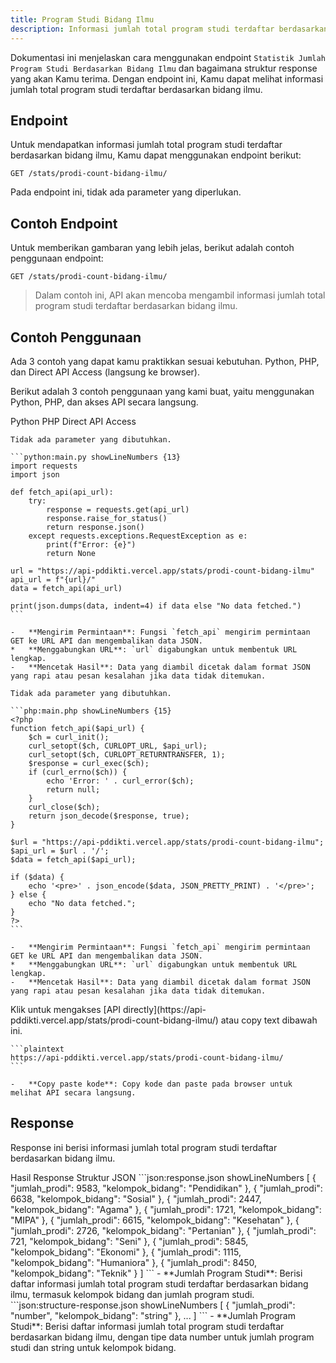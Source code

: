 ```yaml
---
title: Program Studi Bidang Ilmu
description: Informasi jumlah total program studi terdaftar berdasarkan bidang ilmu.
---
```


Dokumentasi ini menjelaskan cara menggunakan endpoint `Statistik Jumlah Program Studi Berdasarkan Bidang Ilmu` dan bagaimana struktur response yang akan Kamu terima. Dengan endpoint ini, Kamu dapat melihat informasi jumlah total program studi terdaftar berdasarkan bidang ilmu.

## Endpoint

Untuk mendapatkan informasi jumlah total program studi terdaftar berdasarkan bidang ilmu, Kamu dapat menggunakan endpoint berikut:

```plaintext
GET /stats/prodi-count-bidang-ilmu/
```

Pada endpoint ini, tidak ada parameter yang diperlukan.

## Contoh Endpoint

Untuk memberikan gambaran yang lebih jelas, berikut adalah contoh penggunaan endpoint:

```plaintext
GET /stats/prodi-count-bidang-ilmu/
```

> Dalam contoh ini, API akan mencoba mengambil informasi jumlah total program studi terdaftar berdasarkan bidang ilmu.

## Contoh Penggunaan

<Note type="danger" title="perhatian!">
  Ada 3 contoh yang dapat kamu praktikkan sesuai kebutuhan. Python, PHP, dan Direct API Access (langsung ke browser).
</Note>

Berikut adalah 3 contoh penggunaan yang kami buat, yaitu menggunakan Python, PHP, dan akses API secara langsung.

<Tabs defaultValue="python" className="pt-5 pb-1">
  <TabsList>
    <TabsTrigger value="python">Python</TabsTrigger>
    <TabsTrigger value="php">PHP</TabsTrigger>
    <TabsTrigger value="direct">Direct API Access</TabsTrigger>
  </TabsList>
  <TabsContent value="python">

    Tidak ada parameter yang dibutuhkan.

    ```python:main.py showLineNumbers {13}
    import requests
    import json

    def fetch_api(api_url):
        try:
            response = requests.get(api_url)
            response.raise_for_status()
            return response.json()
        except requests.exceptions.RequestException as e:
            print(f"Error: {e}")
            return None

    url = "https://api-pddikti.vercel.app/stats/prodi-count-bidang-ilmu"
    api_url = f"{url}/"
    data = fetch_api(api_url)

    print(json.dumps(data, indent=4) if data else "No data fetched.")
    ```

    -   **Mengirim Permintaan**: Fungsi `fetch_api` mengirim permintaan GET ke URL API dan mengembalikan data JSON.
    *   **Menggabungkan URL**: `url` digabungkan untuk membentuk URL lengkap.
    -   **Mencetak Hasil**: Data yang diambil dicetak dalam format JSON yang rapi atau pesan kesalahan jika data tidak ditemukan.
  </TabsContent>
  <TabsContent value="php">

    Tidak ada parameter yang dibutuhkan.

    ```php:main.php showLineNumbers {15}
    <?php
    function fetch_api($api_url) {
        $ch = curl_init();
        curl_setopt($ch, CURLOPT_URL, $api_url);
        curl_setopt($ch, CURLOPT_RETURNTRANSFER, 1);
        $response = curl_exec($ch);
        if (curl_errno($ch)) {
            echo 'Error: ' . curl_error($ch);
            return null;
        }
        curl_close($ch);
        return json_decode($response, true);
    }

    $url = "https://api-pddikti.vercel.app/stats/prodi-count-bidang-ilmu";
    $api_url = $url . '/';
    $data = fetch_api($api_url);

    if ($data) {
        echo '<pre>' . json_encode($data, JSON_PRETTY_PRINT) . '</pre>';
    } else {
        echo "No data fetched.";
    }
    ?>
    ```

    -   **Mengirim Permintaan**: Fungsi `fetch_api` mengirim permintaan GET ke URL API dan mengembalikan data JSON.
    *   **Menggabungkan URL**: `url` digabungkan untuk membentuk URL lengkap.
    -   **Mencetak Hasil**: Data yang diambil dicetak dalam format JSON yang rapi atau pesan kesalahan jika data tidak ditemukan.
  </TabsContent>
  <TabsContent value="direct">
    Klik untuk mengakses [API directly](https://api-pddikti.vercel.app/stats/prodi-count-bidang-ilmu/) atau copy text dibawah ini.

    ```plaintext
    https://api-pddikti.vercel.app/stats/prodi-count-bidang-ilmu/
    ```

    -   **Copy paste kode**: Copy kode dan paste pada browser untuk melihat API secara langsung.
  </TabsContent>
</Tabs>

## Response

Response ini berisi informasi jumlah total program studi terdaftar berdasarkan bidang ilmu.

<Tabs defaultValue="hasil" className="pt-5 pb-1">
  <TabsList>
    <TabsTrigger value="hasil">Hasil Response</TabsTrigger>
    <TabsTrigger value="struktur">Struktur JSON</TabsTrigger>
  </TabsList>
  <TabsContent value="hasil">
    ```json:response.json showLineNumbers
    [
         {
            "jumlah_prodi": 9583,
            "kelompok_bidang": "Pendidikan"
        },
        {
             "jumlah_prodi": 6638,
            "kelompok_bidang": "Sosial"
        },
         {
             "jumlah_prodi": 2447,
            "kelompok_bidang": "Agama"
         },
         {
            "jumlah_prodi": 1721,
            "kelompok_bidang": "MIPA"
         },
        {
            "jumlah_prodi": 6615,
            "kelompok_bidang": "Kesehatan"
        },
         {
            "jumlah_prodi": 2726,
           "kelompok_bidang": "Pertanian"
        },
        {
           "jumlah_prodi": 721,
            "kelompok_bidang": "Seni"
         },
         {
            "jumlah_prodi": 5845,
            "kelompok_bidang": "Ekonomi"
        },
         {
           "jumlah_prodi": 1115,
            "kelompok_bidang": "Humaniora"
        },
        {
            "jumlah_prodi": 8450,
            "kelompok_bidang": "Teknik"
        }
    ]
    ```
    -   **Jumlah Program Studi**: Berisi daftar informasi jumlah total program studi terdaftar berdasarkan bidang ilmu, termasuk kelompok bidang dan jumlah program studi.
  </TabsContent>
  <TabsContent value="struktur">
    ```json:structure-response.json showLineNumbers
    [
        {
            "jumlah_prodi": "number",
            "kelompok_bidang": "string"
         },
        ...
    ]
    ```
    -   **Jumlah Program Studi**: Berisi daftar informasi jumlah total program studi terdaftar berdasarkan bidang ilmu, dengan tipe data number untuk jumlah program studi dan string untuk kelompok bidang.
  </TabsContent>
</Tabs>